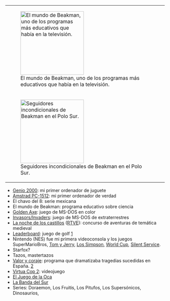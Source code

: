 {{header|1=Nostalgia}}

<table align=right>
<tr><td>[[File:beakman.jpg|200px|El mundo de Beakman, uno de los programas más educativos que había en la televisión.]]</td></tr>
<tr><td>[[File:polo-sur.jpg|200px|Seguidores incondicionales de Beakman en el Polo Sur.]]</td></tr>
<!--<tr><td>[[File:alley-cat.png|200px|Alley Cat es un juego antiguo para MS-DOS de los años 80, en el que eres un gato que come ratones, huyes de perros, etc, vaya lo típico que hace un gato.]]</td></tr>-->
</table>

* [https://es.wikipedia.org/wiki/Genio_2000 Genio 2000]: mi primer ordenador de juguete
* [https://www.youtube.com/watch?v=42JFRBlUpIA Amstrad PC-1512]: mi primer ordenador de verdad
* El chavo del 8: serie mexicana
* El mundo de Beakman: programa educativo sobre ciencia
* [http://www.youtube.com/watch?v=GiWHW5G6hlM Golden Axe]: juego de MS-DOS en color
* [https://www.youtube.com/watch?v=hwouEi-BMmU Invasors/Invaders]: juego de MS-DOS de extraterrestres
* [https://www.youtube.com/watch?v=8YCTkvYaFis La noche de los castillos] ([http://www.rtve.es/alacarta/videos/programas-y-concursos-en-el-archivo-de-rtve/noche-castillos-1995/1006530/ RTVE]): concurso de aventuras de temática medieval
* [https://en.wikipedia.org/wiki/Leaderboard Leaderboard]: juego de golf [https://www.youtube.com/watch?v=rfNo42SomBs]
* Nintendo (NES) fue mi primera videoconsola y los juegos SuperMarioBros, [https://www.youtube.com/watch?v=TwsVhA-Uh_g Tom y Jerry], [https://www.youtube.com/watch?v=ABXEs4JgEgQ Los Simpson], [https://www.youtube.com/watch?v=mPKoHVO5g3o World Cup], [https://www.youtube.com/watch?v=UYJCZPT68Bs Silent Service].
* Starfox?
* Tazos, mastertazos
* [https://www.youtube.com/watch?v=fI08tsDnnsg Valor y coraje]: programa que dramatizaba tragedias sucedidas en España. [https://www.youtube.com/watch?v=3k9Z0Sdty3E]
* [https://www.youtube.com/watch?v=um8gDl1aUK8 Virtua Cop 2]: videojuego
* [https://www.youtube.com/watch?v=uPhWOjwLnHk El Juego de la Oca]
* [https://www.youtube.com/watch?v=cVmqsw7HhP0 La Banda del Sur]
* Series: Doraemon, Los Fruitis, Los Pitufos, Los Supersónicos, Dinosaurios, 

{{footer}}
